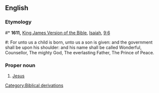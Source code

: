 ==English==

===Etymology===
#* '''1611,''' [[w:King James Version of the Bible|King James Version of the Bible]], [[w:Isaiah|Isaiah]], [[s:Bible (King James)/Isaiah#Chapter 9|9:6]]
#: For unto us a child is born, unto us a son is given: and the government shall be upon his shoulder: and his name shall be called Wonderful, Counsellor, The mighty God, The everlasting Father, The Prince of Peace.
===Proper noun===
{{en-proper noun|sg=''The'' [[prince|Prince]] [[of]] [[peace|Peace]]}}

# {{Christianity}} [[Jesus]]

[[Category:Biblical derivations]]